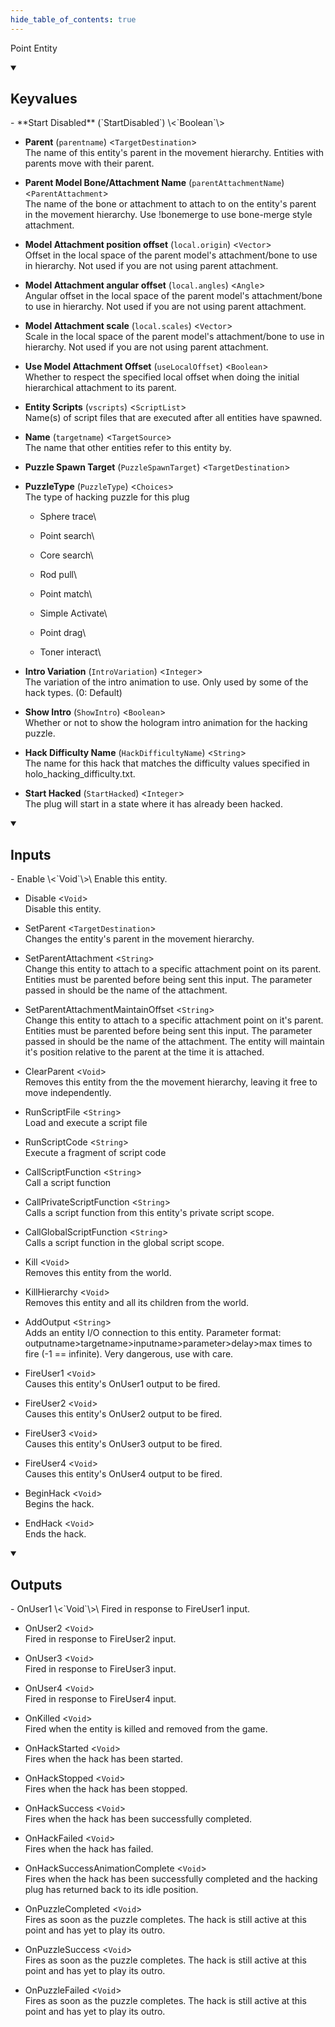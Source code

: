 ```yaml
---
hide_table_of_contents: true
---
```


<!---
!!!!!!
THIS PAGE IS AUTOGENERATED FROM GAME FGD DEFINITIONS!
DO NOT EDIT MANUALLY!
!!!!!!

In order to make edits, you can make an annotation file in /fgd_dump_overrides
-->


Point Entity



<details open>
<summary><h2>Keyvalues</h2></summary>
- **Start Disabled** (`StartDisabled`) \<`Boolean`\>

- **Parent** (`parentname`) \<`TargetDestination`\>\
The name of this entity's parent in the movement hierarchy. Entities with parents move with their parent.

- **Parent Model Bone/Attachment Name** (`parentAttachmentName`) \<`ParentAttachment`\>\
The name of the bone or attachment to attach to on the entity's parent in the movement hierarchy. Use !bonemerge to use bone-merge style attachment.

- **Model Attachment position offset** (`local.origin`) \<`Vector`\>\
Offset in the local space of the parent model's attachment/bone to use in hierarchy. Not used if you are not using parent attachment.

- **Model Attachment angular offset** (`local.angles`) \<`Angle`\>\
Angular offset in the local space of the parent model's attachment/bone to use in hierarchy. Not used if you are not using parent attachment.

- **Model Attachment scale** (`local.scales`) \<`Vector`\>\
Scale in the local space of the parent model's attachment/bone to use in hierarchy. Not used if you are not using parent attachment.

- **Use Model Attachment Offset** (`useLocalOffset`) \<`Boolean`\>\
Whether to respect the specified local offset when doing the initial hierarchical attachment to its parent.

- **Entity Scripts** (`vscripts`) \<`ScriptList`\>\
Name(s) of script files that are executed after all entities have spawned.

- **Name** (`targetname`) \<`TargetSource`\>\
The name that other entities refer to this entity by.

- **Puzzle Spawn Target** (`PuzzleSpawnTarget`) \<`TargetDestination`\>

- **PuzzleType** (`PuzzleType`) \<`Choices`\>\
The type of hacking puzzle for this plug
  - Sphere trace\
    
  - Point search\
    
  - Core search\
    
  - Rod pull\
    
  - Point match\
    
  - Simple Activate\
    
  - Point drag\
    
  - Toner interact\
    


- **Intro Variation** (`IntroVariation`) \<`Integer`\>\
The variation of the intro animation to use. Only used by some of the hack types. (0: Default)

- **Show Intro** (`ShowIntro`) \<`Boolean`\>\
Whether or not to show the hologram intro animation for the hacking puzzle.

- **Hack Difficulty Name** (`HackDifficultyName`) \<`String`\>\
The name for this hack that matches the difficulty values specified in holo_hacking_difficulty.txt.

- **Start Hacked** (`StartHacked`) \<`Integer`\>\
The plug will start in a state where it has already been hacked.


 </details>
<details open>
<summary><h2>Inputs</h2></summary>
- Enable \<`Void`\>\
Enable this entity.

- Disable \<`Void`\>\
Disable this entity.

- SetParent \<`TargetDestination`\>\
Changes the entity's parent in the movement hierarchy.

- SetParentAttachment \<`String`\>\
Change this entity to attach to a specific attachment point on its parent. Entities must be parented before being sent this input. The parameter passed in should be the name of the attachment.

- SetParentAttachmentMaintainOffset \<`String`\>\
Change this entity to attach to a specific attachment point on it's parent. Entities must be parented before being sent this input. The parameter passed in should be the name of the attachment. The entity will maintain it's position relative to the parent at the time it is attached.

- ClearParent \<`Void`\>\
Removes this entity from the the movement hierarchy, leaving it free to move independently.

- RunScriptFile \<`String`\>\
Load and execute a script file

- RunScriptCode \<`String`\>\
Execute a fragment of script code

- CallScriptFunction \<`String`\>\
Call a script function

- CallPrivateScriptFunction \<`String`\>\
Calls a script function from this entity's private script scope.

- CallGlobalScriptFunction \<`String`\>\
Calls a script function in the global script scope.

- Kill \<`Void`\>\
Removes this entity from the world.

- KillHierarchy \<`Void`\>\
Removes this entity and all its children from the world.

- AddOutput \<`String`\>\
Adds an entity I/O connection to this entity. Parameter format: outputname&gt;targetname>inputname&gt;parameter&gt;delay&gt;max times to fire (-1 == infinite). Very dangerous, use with care.

- FireUser1 \<`Void`\>\
Causes this entity's OnUser1 output to be fired.

- FireUser2 \<`Void`\>\
Causes this entity's OnUser2 output to be fired.

- FireUser3 \<`Void`\>\
Causes this entity's OnUser3 output to be fired.

- FireUser4 \<`Void`\>\
Causes this entity's OnUser4 output to be fired.

- BeginHack \<`Void`\>\
Begins the hack.

- EndHack \<`Void`\>\
Ends the hack.


 </details>
<details open>
<summary><h2>Outputs</h2></summary>
- OnUser1 \<`Void`\>\
Fired in response to FireUser1 input.

- OnUser2 \<`Void`\>\
Fired in response to FireUser2 input.

- OnUser3 \<`Void`\>\
Fired in response to FireUser3 input.

- OnUser4 \<`Void`\>\
Fired in response to FireUser4 input.

- OnKilled \<`Void`\>\
Fired when the entity is killed and removed from the game.

- OnHackStarted \<`Void`\>\
Fires when the hack has been started.

- OnHackStopped \<`Void`\>\
Fires when the hack has been stopped.

- OnHackSuccess \<`Void`\>\
Fires when the hack has been successfully completed.

- OnHackFailed \<`Void`\>\
Fires when the hack has failed.

- OnHackSuccessAnimationComplete \<`Void`\>\
Fires when the hack has been successfully completed and the hacking plug has returned back to its idle position.

- OnPuzzleCompleted \<`Void`\>\
Fires as soon as the puzzle completes. The hack is still active at this point and has yet to play its outro.

- OnPuzzleSuccess \<`Void`\>\
Fires as soon as the puzzle completes. The hack is still active at this point and has yet to play its outro.

- OnPuzzleFailed \<`Void`\>\
Fires as soon as the puzzle completes. The hack is still active at this point and has yet to play its outro.


 </details>